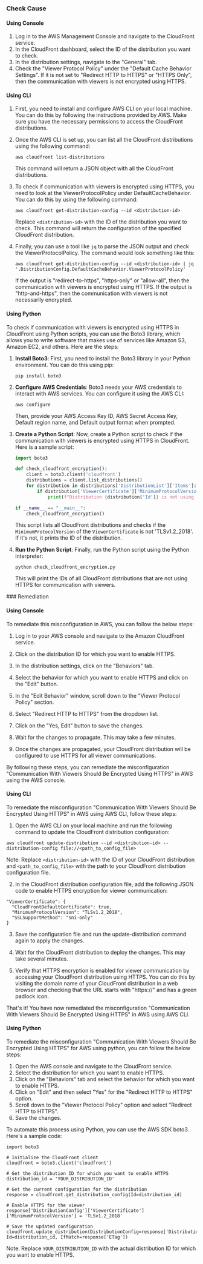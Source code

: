 

<Tabs><Tab title='Cause'>
### Check Cause

#### Using Console

1. Log in to the AWS Management Console and navigate to the CloudFront service.
2. In the CloudFront dashboard, select the ID of the distribution you want to check.
3. In the distribution settings, navigate to the "General" tab.
4. Check the "Viewer Protocol Policy" under the "Default Cache Behavior Settings". If it is not set to "Redirect HTTP to HTTPS" or "HTTPS Only", then the communication with viewers is not encrypted using HTTPS.

#### Using CLI

1. First, you need to install and configure AWS CLI on your local machine. You can do this by following the instructions provided by AWS. Make sure you have the necessary permissions to access the CloudFront distributions.

2. Once the AWS CLI is set up, you can list all the CloudFront distributions using the following command:

   ```
   aws cloudfront list-distributions
   ```

   This command will return a JSON object with all the CloudFront distributions.

3. To check if communication with viewers is encrypted using HTTPS, you need to look at the ViewerProtocolPolicy under DefaultCacheBehavior. You can do this by using the following command:

   ```
   aws cloudfront get-distribution-config --id <distribution-id>
   ```

   Replace `<distribution-id>` with the ID of the distribution you want to check. This command will return the configuration of the specified CloudFront distribution.

4. Finally, you can use a tool like `jq` to parse the JSON output and check the ViewerProtocolPolicy. The command would look something like this:

   ```
   aws cloudfront get-distribution-config --id <distribution-id> | jq '.DistributionConfig.DefaultCacheBehavior.ViewerProtocolPolicy'
   ```

   If the output is "redirect-to-https", "https-only" or "allow-all", then the communication with viewers is encrypted using HTTPS. If the output is "http-and-https", then the communication with viewers is not necessarily encrypted.

#### Using Python

To check if communication with viewers is encrypted using HTTPS in CloudFront using Python scripts, you can use the Boto3 library, which allows you to write software that makes use of services like Amazon S3, Amazon EC2, and others. Here are the steps:

1. **Install Boto3**: First, you need to install the Boto3 library in your Python environment. You can do this using pip:
   ```
   pip install boto3
   ```

2. **Configure AWS Credentials**: Boto3 needs your AWS credentials to interact with AWS services. You can configure it using the AWS CLI:
   ```
   aws configure
   ```
   Then, provide your AWS Access Key ID, AWS Secret Access Key, Default region name, and Default output format when prompted.

3. **Create a Python Script**: Now, create a Python script to check if the communication with viewers is encrypted using HTTPS in CloudFront. Here is a sample script:

   ```python
   import boto3

   def check_cloudfront_encryption():
       client = boto3.client('cloudfront')
       distributions = client.list_distributions()
       for distribution in distributions['DistributionList']['Items']:
           if distribution['ViewerCertificate']['MinimumProtocolVersion'] != 'TLSv1.2_2018':
               print(f"Distribution {distribution['Id']} is not using HTTPS for communication with viewers.")

   if __name__ == "__main__":
       check_cloudfront_encryption()
   ```
   This script lists all CloudFront distributions and checks if the `MinimumProtocolVersion` of the `ViewerCertificate` is not 'TLSv1.2_2018'. If it's not, it prints the ID of the distribution.

4. **Run the Python Script**: Finally, run the Python script using the Python interpreter:
   ```
   python check_cloudfront_encryption.py
   ```
   This will print the IDs of all CloudFront distributions that are not using HTTPS for communication with viewers.

</Tab>

<Tab title='Remediation'>
### Remediation

#### Using Console

To remediate this misconfiguration in AWS, you can follow the below steps:

1. Log in to your AWS console and navigate to the Amazon CloudFront service.

2. Click on the distribution ID for which you want to enable HTTPS.

3. In the distribution settings, click on the "Behaviors" tab.

4. Select the behavior for which you want to enable HTTPS and click on the "Edit" button.

5. In the "Edit Behavior" window, scroll down to the "Viewer Protocol Policy" section.

6. Select "Redirect HTTP to HTTPS" from the dropdown list.

7. Click on the "Yes, Edit" button to save the changes.

8. Wait for the changes to propagate. This may take a few minutes.

9. Once the changes are propagated, your CloudFront distribution will be configured to use HTTPS for all viewer communications.

By following these steps, you can remediate the misconfiguration "Communication With Viewers Should Be Encrypted Using HTTPS" in AWS using the AWS console.

#### Using CLI

To remediate the misconfiguration "Communication With Viewers Should Be Encrypted Using HTTPS" in AWS using AWS CLI, follow these steps:

1. Open the AWS CLI on your local machine and run the following command to update the CloudFront distribution configuration:

```
aws cloudfront update-distribution --id <distribution-id> --distribution-config file://<path_to_config_file>
```

Note: Replace `<distribution-id>` with the ID of your CloudFront distribution and `<path_to_config_file>` with the path to your CloudFront distribution configuration file.

2. In the CloudFront distribution configuration file, add the following JSON code to enable HTTPS encryption for viewer communication:

```
"ViewerCertificate": {
  "CloudFrontDefaultCertificate": true,
  "MinimumProtocolVersion": "TLSv1.2_2018",
  "SSLSupportMethod": "sni-only"
}
```

3. Save the configuration file and run the update-distribution command again to apply the changes.

4. Wait for the CloudFront distribution to deploy the changes. This may take several minutes.

5. Verify that HTTPS encryption is enabled for viewer communication by accessing your CloudFront distribution using HTTPS. You can do this by visiting the domain name of your CloudFront distribution in a web browser and checking that the URL starts with "https://" and has a green padlock icon.

That's it! You have now remediated the misconfiguration "Communication With Viewers Should Be Encrypted Using HTTPS" in AWS using AWS CLI.

#### Using Python

To remediate the misconfiguration "Communication With Viewers Should Be Encrypted Using HTTPS" for AWS using python, you can follow the below steps:

1. Open the AWS console and navigate to the CloudFront service.
2. Select the distribution for which you want to enable HTTPS.
3. Click on the "Behaviors" tab and select the behavior for which you want to enable HTTPS.
4. Click on "Edit" and then select "Yes" for the "Redirect HTTP to HTTPS" option.
5. Scroll down to the "Viewer Protocol Policy" option and select "Redirect HTTP to HTTPS".
6. Save the changes.

To automate this process using Python, you can use the AWS SDK boto3. Here's a sample code:

```
import boto3

# Initialize the CloudFront client
cloudfront = boto3.client('cloudfront')

# Get the distribution ID for which you want to enable HTTPS
distribution_id = 'YOUR_DISTRIBUTION_ID'

# Get the current configuration for the distribution
response = cloudfront.get_distribution_config(Id=distribution_id)

# Enable HTTPS for the viewer
response['DistributionConfig']['ViewerCertificate']['MinimumProtocolVersion'] = 'TLSv1.2_2018'

# Save the updated configuration
cloudfront.update_distribution(DistributionConfig=response['DistributionConfig'], Id=distribution_id, IfMatch=response['ETag'])
```

Note: Replace `YOUR_DISTRIBUTION_ID` with the actual distribution ID for which you want to enable HTTPS.


</Tab>
</Tabs>